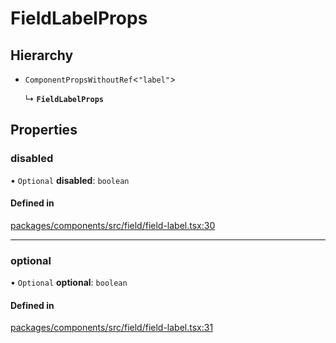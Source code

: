 # FieldLabelProps

## Hierarchy

- `ComponentPropsWithoutRef`\<`"label"`\>

  ↳ **`FieldLabelProps`**

## Properties

### disabled

• `Optional` **disabled**: `boolean`

#### Defined in

[packages/components/src/field/field-label.tsx:30](https://github.com/vtex/shoreline/blob/6674ddada/packages/components/src/field/field-label.tsx#L30)

---

### optional

• `Optional` **optional**: `boolean`

#### Defined in

[packages/components/src/field/field-label.tsx:31](https://github.com/vtex/shoreline/blob/6674ddada/packages/components/src/field/field-label.tsx#L31)
